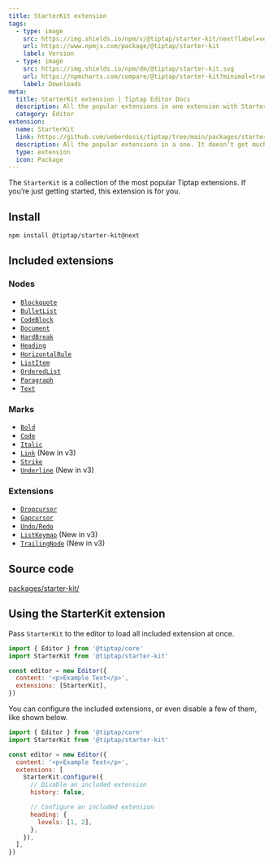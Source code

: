 ```yaml
---
title: StarterKit extension
tags:
  - type: image
    src: https://img.shields.io/npm/v/@tiptap/starter-kit/next?label=version
    url: https://www.npmjs.com/package/@tiptap/starter-kit
    label: Version
  - type: image
    src: https://img.shields.io/npm/dm/@tiptap/starter-kit.svg
    url: https://npmcharts.com/compare/@tiptap/starter-kit?minimal=true
    label: Downloads
meta:
  title: StarterKit extension | Tiptap Editor Docs
  description: All the popular extensions in one extension with StarterKit. Perfect for getting started with Tiptap. More in the docs!
  category: Editor
extension:
  name: StarterKit
  link: https://github.com/ueberdosis/tiptap/tree/main/packages/starter-kit
  description: All the popular extensions in a one. It doesn’t get much better than this.
  type: extension
  icon: Package
---
```



The `StarterKit` is a collection of the most popular Tiptap extensions. If you’re just getting started, this extension is for you.

<CodeDemo path="/Examples/Default" />

## Install

```bash
npm install @tiptap/starter-kit@next
```

## Included extensions

### Nodes

- [`Blockquote`](/editor/extensions/nodes/blockquote)
- [`BulletList`](/editor/extensions/nodes/bullet-list)
- [`CodeBlock`](/editor/extensions/nodes/code-block)
- [`Document`](/editor/extensions/nodes/document)
- [`HardBreak`](/editor/extensions/nodes/hard-break)
- [`Heading`](/editor/extensions/nodes/heading)
- [`HorizontalRule`](/editor/extensions/nodes/horizontal-rule)
- [`ListItem`](/editor/extensions/nodes/list-item)
- [`OrderedList`](/editor/extensions/nodes/ordered-list)
- [`Paragraph`](/editor/extensions/nodes/paragraph)
- [`Text`](/editor/extensions/nodes/text)

### Marks

- [`Bold`](/editor/extensions/marks/bold)
- [`Code`](/editor/extensions/marks/code)
- [`Italic`](/editor/extensions/marks/italic)
- [`Link`](/editor/extensions/marks/link) (New in v3)
- [`Strike`](/editor/extensions/marks/strike)
- [`Underline`](/editor/extensions/marks/underline) (New in v3)

### Extensions

- [`Dropcursor`](/editor/extensions/functionality/dropcursor)
- [`Gapcursor`](/editor/extensions/functionality/gapcursor)
- [`Undo/Redo`](/editor/extensions/functionality/undo-redo)
- [`ListKeymap`](/editor/extensions/functionality/list-keymap) (New in v3)
- [`TrailingNode`](/editor/extensions/functionality/trailing-node) (New in v3)

## Source code

[packages/starter-kit/](https://github.com/ueberdosis/tiptap/blob/main/packages/starter-kit/)

## Using the StarterKit extension

Pass `StarterKit` to the editor to load all included extension at once.

```js
import { Editor } from '@tiptap/core'
import StarterKit from '@tiptap/starter-kit'

const editor = new Editor({
  content: '<p>Example Text</p>',
  extensions: [StarterKit],
})
```

You can configure the included extensions, or even disable a few of them, like shown below.

```js
import { Editor } from '@tiptap/core'
import StarterKit from '@tiptap/starter-kit'

const editor = new Editor({
  content: '<p>Example Text</p>',
  extensions: [
    StarterKit.configure({
      // Disable an included extension
      history: false,

      // Configure an included extension
      heading: {
        levels: [1, 2],
      },
    }),
  ],
})
```
